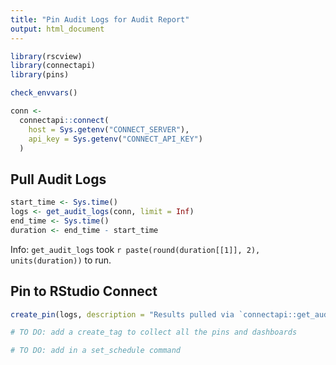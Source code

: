 ```yaml
---
title: "Pin Audit Logs for Audit Report"
output: html_document
---
```



```r
library(rscview)
library(connectapi)
library(pins)

```


```r
check_envvars()

conn <- 
  connectapi::connect(
    host = Sys.getenv("CONNECT_SERVER"),
    api_key = Sys.getenv("CONNECT_API_KEY")
  )

```

## Pull Audit Logs

```r
start_time <- Sys.time()
logs <- get_audit_logs(conn, limit = Inf) 
end_time <- Sys.time()
duration <- end_time - start_time
```


Info: `get_audit_logs` took `r paste(round(duration[[1]], 2),  units(duration))` to run.

## Pin to RStudio Connect
```r



create_pin(logs, description = "Results pulled via `connectapi::get_audit_logs()` for audit reports")
```

```r
# TO DO: add a create_tag to collect all the pins and dashboards

# TO DO: add in a set_schedule command
```
